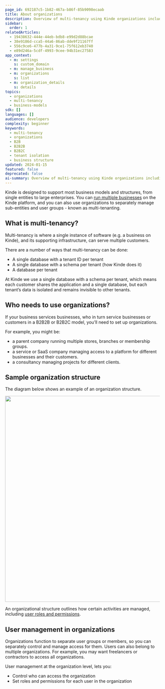 ```yaml
---
page_id: 692187c5-1b82-467a-b86f-85b9098ecaab
title: About organizations
description: Overview of multi-tenancy using Kinde organizations including business models, tenant isolation, and user management across multiple organizational structures.
sidebar:
  order: 1
relatedArticles:
  - 19438632-444e-44eb-bdb8-e99d2d88bcae
  - 38e9186d-cca5-44a6-86ab-dde9f21167ff
  - 556c9ce6-477b-4a31-9ce1-75f612eb3740
  - e89d246a-5cdf-4993-9cee-94b31ec27583
app_context:
  - m: settings
    s: custom_domain
  - m: manage_business
  - m: organizations
    s: list
  - m: organization_details
    s: details
topics:
  - organizations
  - multi-tenancy
  - business-models
sdk: []
languages: []
audience: developers
complexity: beginner
keywords:
  - multi-tenancy
  - organizations
  - B2B
  - B2B2B
  - B2B2C
  - tenant isolation
  - business structure
updated: 2024-01-15
featured: false
deprecated: false
ai-summary: Overview of multi-tenancy using Kinde organizations including business models, tenant isolation, and user management across multiple organizational structures.
---
```


Kinde is designed to support most business models and structures, from single entities to large enterprises. You can [run multiple businesses](/build/set-up-options/run-multiple-businesses/) on the Kinde platform, and you can also use organizations to separately manage sub-entities and user groups - known as multi-tenanting.

## What is multi-tenancy?

Multi-tenancy is where a single instance of software (e.g. a business on Kinde), and its supporting infrastructure, can serve multiple customers.

There are a number of ways that multi-tenancy can be done:

- A single database with a tenant ID per tenant
- A single database with a schema per tenant (how Kinde does it)
- A database per tenant

At Kinde we use a single database with a schema per tenant, which means each customer shares the application and a single database, but each tenant’s data is isolated and remains invisible to other tenants.

## Who needs to use organizations?

If your business services businesses, who in turn service businesses or customers in a B2B2B or B2B2C model, you’ll need to set up organizations.

For example, you might be:

- a parent company running multiple stores, branches or membership groups.
- a service or SaaS company managing access to a platform for different businesses and their customers.
- a consultancy managing projects for different clients.

## Sample organization structure

The diagram below shows an example of an organization structure.

<img
  src="https://imagedelivery.net/skPPZTHzSlcslvHjesZQcQ/84dfbf3e-75bd-4f4a-d513-94088fc10100/public
  alt="
  width="672px"
  height="auto"
  fetchpriority="low"
  loading="lazy"
  decoding="async"
/>

An organizational structure outlines how certain activities are managed, including [user roles and permissions](/manage-users/roles-and-permissions/apply-roles-and-permissions-to-users/).

## User management in organizations

Organizations function to separate user groups or members, so you can separately control and manage access for them. Users can also belong to multiple organizations. For example, you may want freelancers or contractors to access all organizations.

User management at the organization level, lets you:

- Control who can access the organization
- Set roles and permissions for each user in the organization
